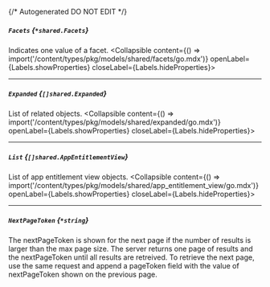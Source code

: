 {/* Autogenerated DO NOT EDIT  */}

##### `Facets` *{`*shared.Facets`}*
Indicates one value of a facet.
<Collapsible content={() => import('/content/types/pkg/models/shared/facets/go.mdx')} openLabel={Labels.showProperties} closeLabel={Labels.hideProperties}>
</Collapsible>

---
##### `Expanded` *{`[]shared.Expanded`}*
List of related objects.
<Collapsible content={() => import('/content/types/pkg/models/shared/expanded/go.mdx')} openLabel={Labels.showProperties} closeLabel={Labels.hideProperties}>
</Collapsible>

---
##### `List` *{`[]shared.AppEntitlementView`}*
List of app entitlement view objects.
<Collapsible content={() => import('/content/types/pkg/models/shared/app_entitlement_view/go.mdx')} openLabel={Labels.showProperties} closeLabel={Labels.hideProperties}>
</Collapsible>

---
##### `NextPageToken` *{`*string`}*
The nextPageToken is shown for the next page if the number of results is larger than the max page size. The server returns one page of results and the nextPageToken until all results are retreived. To retrieve the next page, use the same request and append a pageToken field with the value of nextPageToken shown on the previous page.


